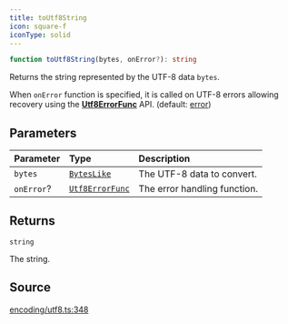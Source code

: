```yaml
---
title: toUtf8String
icon: square-f
iconType: solid
---
```


```ts
function toUtf8String(bytes, onError?): string
```

Returns the string represented by the UTF-8 data `bytes`.

When `onError` function is specified, it is called on UTF-8 errors allowing recovery using the
[**Utf8ErrorFunc**](/sdk/content/type-aliases/Utf8ErrorFunc) API. (default: [error](Utf8ErrorFuncs))

## Parameters

| Parameter | Type | Description |
| :------ | :------ | :------ |
| `bytes` | [`BytesLike`](/sdk/content/type-aliases/BytesLike) | The UTF-8 data to convert. |
| `onError`? | [`Utf8ErrorFunc`](/sdk/content/type-aliases/Utf8ErrorFunc) | The error handling function. |

## Returns

`string`

The string.

## Source

[encoding/utf8.ts:348](https://github.com/dominant-strategies/quais.js/blob/c5f991423178493ef964731be9238d952f3e77dd/src/encoding/utf8.ts#L348)
